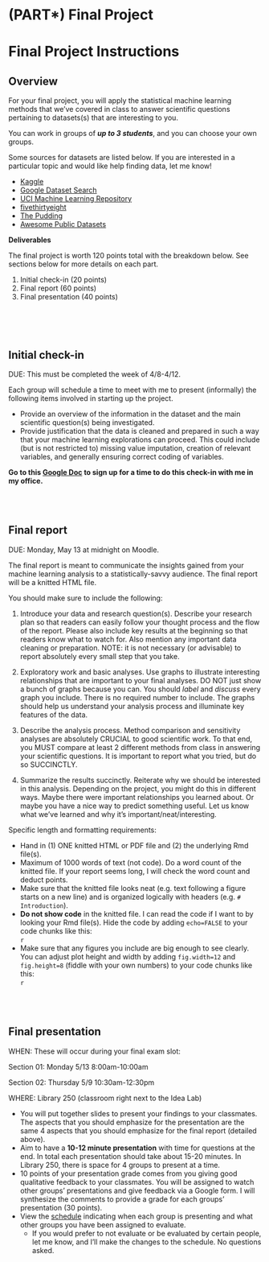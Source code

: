 # (PART\*) Final Project {-}

# Final Project Instructions {-}

## Overview {-}

For your final project, you will apply the statistical machine learning methods that we've covered in class to answer scientific questions pertaining to datasets(s) that are interesting to you.

You can work in groups of ***up to 3 students***, and you can choose your own groups.

Some sources for datasets are listed below. If you are interested in a particular topic and would like help finding data, let me know!

- [Kaggle](https://www.kaggle.com/datasets)
- [Google Dataset Search](https://toolbox.google.com/datasetsearch)
- [UCI Machine Learning Repository](https://archive.ics.uci.edu/ml/index.php)
- [fivethirtyeight](https://github.com/fivethirtyeight/data)
- [The Pudding](https://github.com/the-pudding/data)
- [Awesome Public Datasets](https://github.com/awesomedata/awesome-public-datasets)

**Deliverables**

The final project is worth 120 points total with the breakdown below. See sections below for more details on each part.

1. Initial check-in (20 points)
2. Final report (60 points)
3. Final presentation (40 points)

<br>
<br>
<br>

## Initial check-in {-}

DUE: This must be completed the week of 4/8-4/12.

Each group will schedule a time to meet with me to present (informally) the following items involved in starting up the project.

- Provide an overview of the information in the dataset and the main scientific question(s) being investigated.
- Provide justification that the data is cleaned and prepared in such a way that your machine learning explorations can proceed. This could include (but is not restricted to) missing value imputation, creation of relevant variables, and generally ensuring correct coding of variables.

**Go to this [Google Doc](https://docs.google.com/document/d/1ev4w0kAZjMkrlFW3A5m-a5CyJ9LYSzCWpsMx_NRTeYU/edit?usp=sharing) to sign up for a time to do this check-in with me in my office.**

<br>
<br>

## Final report {-}

DUE: Monday, May 13 at midnight on Moodle.

The final report is meant to communicate the insights gained from your machine learning analysis to a statistically-savvy audience. The final report will be a knitted HTML file.

You should make sure to include the following:

1. Introduce your data and research question(s). Describe your research plan so that readers can easily follow your thought process and the flow of the report. Please also include key results at the beginning so that readers know what to watch for. Also mention any important data cleaning or preparation. NOTE: it is not necessary (or advisable) to report absolutely every small step that you take.

2. Exploratory work and basic analyses. Use graphs to illustrate interesting relationships that are important to your final analyses. DO NOT just show a bunch of graphs because you can. You should *label* and *discuss* every graph you include. There is no required number to include. The graphs should help us understand your analysis process and illuminate key features of the data.

3. Describe the analysis process. Method comparison and sensitivity analyses are absolutely CRUCIAL to good scientific work. To that end, you MUST compare at least 2 different methods from class in answering your scientific questions. It is important to report what you tried, but do so SUCCINCTLY.

4. Summarize the results succinctly. Reiterate why we should be interested in this analysis. Depending on the project, you might do this in different ways. Maybe there were important relationships you learned about. Or maybe you have a nice way to predict something useful. Let us know what we've learned and why it's important/neat/interesting.

Specific length and formatting requirements:

- Hand in (1) ONE knitted HTML or PDF file and (2) the underlying Rmd file(s).
- Maximum of 1000 words of text (not code). Do a word count of the knitted file. If your report seems long, I will check the word count and deduct points.
- Make sure that the knitted file looks neat (e.g. text following a figure starts on a new line) and is organized logically with headers (e.g. `# Introduction`).
- **Do not show code** in the knitted file. I can read the code if I want to by looking your Rmd file(s). Hide the code by adding `echo=FALSE` to your code chunks like this:    
    ```
    {r echo=FALSE}
    ```
- Make sure that any figures you include are big enough to see clearly. You can adjust plot height and width by adding `fig.width=12` and `fig.height=8` (fiddle with your own numbers) to your code chunks like this:    
    ```
    {r echo=FALSE, fig.width=12, fig.height=8}
    ```

<br>
<br>

## Final presentation {-}

WHEN: These will occur during your final exam slot:

Section 01: Monday 5/13 8:00am-10:00am

Section 02: Thursday 5/9 10:30am-12:30pm

WHERE: Library 250 (classroom right next to the Idea Lab)

- You will put together slides to present your findings to your classmates. The aspects that you should emphasize for the presentation are the same 4 aspects that you should emphasize for the final report (detailed above).
- Aim to have a **10-12 minute presentation** with time for questions at the end. In total each presentation should take about 15-20 minutes. In Library 250, there is space for 4 groups to present at a time.
- 10 points of your presentation grade comes from you giving good qualitative feedback to your classmates. You will be assigned to watch other groups' presentations and give feedback via a Google form. I will synthesize the comments to provide a grade for each groups' presentation (30 points).
- View the [schedule](https://docs.google.com/document/d/1MTVlP85CMSRwGp7piH67ei5_IhNpzde_N6kltHLcVdQ/edit?usp=sharing) indicating when each group is presenting and what other groups you have been assigned to evaluate.
    - If you would prefer to not evaluate or be evaluated by certain people, let me know, and I'll make the changes to the schedule. No questions asked.


